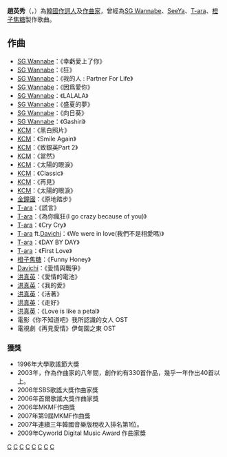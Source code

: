 {{unreferenced|time=2013-05-12T09:41:38+00:00}}
{{藝人
|姓名 = 趙英秀
|類型 = 男歌手
|圖片 = 
|圖片尺寸 = 
|圖片簡介 = 
|原名 = 趙英秀
|外文名 = 조영수
|外文 = ko 
|羅馬拼音 = Cho Yong Soo
|國籍 = {{KOR}}
|出生日期 = {{birth date and age|1976|8|9}}
|出生地點 = {{KOR}}[[忠清南道|忠清南道]][[青陽郡|青陽郡]]
|逝世日期 = 
|逝世地點 = 
|職業 = [[歌手|歌手]]、[[音樂製作人|音樂製作人]]
|語言 = [[韓國語|韓國語]]
|教育程度 = [[延世大學|延世大學]]生命工程專業
|宗教信仰 = 
|配偶 = 
|兒女 = 
|父母 = 
|音樂類型 =[[K-pop|K-pop]]
|演奏樂器 = 
|出道地點 = {{KOR}}[[首爾特別市|首爾特別市]]
|活躍年代 = 1996年至今
|唱片公司 = 
|經紀公司 = 
|網站 = 
|相關團體 = 
|獎項 = 
|IMDb = 
|音樂專輯 = 
|電影 = 
|電視節目 =          
|電視劇 = 
|舞台劇 = 
|書籍 = 
}}

'''趙英秀'''（{{lang-ko|'''조영수'''}}，{{bd|1976年|8月9日|}}）為[[韓國|韓國]][[作詞人|作詞人]]及[[作曲家|作曲家]]，曾經為[[SG_Wannabe|SG Wannabe]]、[[SeeYa|SeeYa]]、[[T-ara|T-ara]]、[[橙子焦糖|橙子焦糖]]製作歌曲。

== 作曲 ==
* [[SG_Wannabe|SG Wannabe]]：《幸虧愛上了你》
* [[SG_Wannabe|SG Wannabe]]：《狂》
* [[SG_Wannabe|SG Wannabe]]：《我的人 : Partner For Life》
* [[SG_Wannabe|SG Wannabe]]：《因爲愛你》
* [[SG_Wannabe|SG Wannabe]]：《LALALA》
* [[SG_Wannabe|SG Wannabe]]：《盛夏的夢》
* [[SG_Wannabe|SG Wannabe]]：《向日葵》
* [[SG_Wannabe|SG Wannabe]]：《Gashiri》
* [[KCM|KCM]]：《黑白照片》
* [[KCM|KCM]]：《Smile Again》
* [[KCM|KCM]]：《致銀英Part 2》
* [[KCM|KCM]]：《當然》
* [[KCM|KCM]]：《太陽的眼淚》
* [[KCM|KCM]]：《Classic》
* [[KCM|KCM]]：《再見》
* [[KCM|KCM]]：《太陽的眼淚》
* [[金鐘國|金鐘國]]：《原地踏步》
* [[T-ara|T-ara]]：《謊言》
* [[T-ara|T-ara]]：《為你瘋狂(I go crazy because of you)》
* [[T-ara|T-ara]]：《Cry Cry》
* [[T-ara|T-ara]] ft.[[Davichi|Davichi]]：《We were in love(我們不是相愛嗎)》
* [[T-ara|T-ara]]：《DAY BY DAY》
* [[T-ara|T-ara]]：《First Love》
* [[橙子焦糖|橙子焦糖]]：《Funny Honey》
* [[Davichi|Davichi]]：《愛情與戰爭》
* [[洪真英|洪真英]]：《愛情的電池》
* [[洪真英|洪真英]]：《我的愛》
* [[洪真英|洪真英]]：《活著》
* [[洪真英|洪真英]]：《走好》
* [[洪真英|洪真英]]：《Love is like a petal》
* 電影《你不知道吧》我所認識的女人 OST
* 電視劇《再見愛情》伊甸園之東 OST

=== 獲獎 ===
* 1996年大學​​歌謠節大獎
* 2003年，作為作曲家的八年間，創作約有330首作品，幾乎一年作出40首以上。
* 2006年SBS歌謠大獎作曲家獎
* 2006年首爾歌謠大獎作曲家獎
* 2006年MKMF作曲獎
* 2007年第9屆MKMF作曲獎
* 2007年連續三年韓國音樂版稅收入排名第1位。
* 2009年Cyworld Digital Music Award 作曲家獎

[[Category:韓國男歌手|C]]
[[Category:韓國創作歌手|C]]
[[Category:韓國作詞家|C]]
[[Category:韓國作曲家|C]]
[[Category:韓國音樂製作人|C]]
[[Category:延世大學校友|C]]
[[Category:忠清南道出身人物|C]]
[[Category:趙姓|C]]